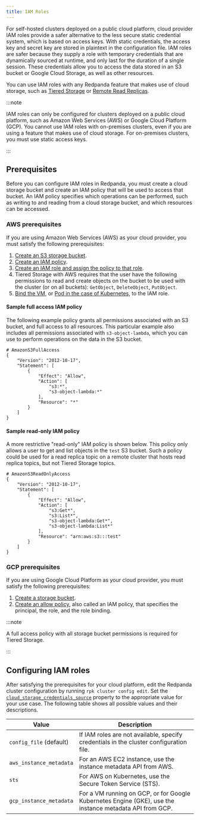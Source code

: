 ```yaml
---
title: IAM Roles
---
```


<head>
    <meta name="title" content="IAM Roles | Redpanda Docs"/>
    <meta name="description" content="For self-hosted clusters deployed on a public cloud platform, cloud provider IAM roles provide a safer alternative to the less secure static credential system, which is based on access keys."/>
</head>

For self-hosted clusters deployed on a public cloud platform, cloud provider IAM roles provide a safer alternative to the less secure static credential system, which is based on access keys. With static credentials, the access key and secret key are stored in plaintext in the configuration file. IAM roles are safer because they supply a role with temporary credentials that are dynamically sourced at runtime, and only last for the duration of a single session. These credentials allow you to access the data stored in an S3 bucket or Google Cloud Storage, as well as other resources.

You can use IAM roles with any Redpanda feature that makes use of cloud storage, such as [Tiered Storage](../../data-management/tiered-storage/) or [Remote Read Replicas](../../data-management/remote-read-replicas).

:::note

IAM roles can only be configured for clusters deployed on a public cloud platform, such as Amazon Web Services (AWS) or Google Cloud Platform (GCP). You cannot use IAM roles with on-premises clusters, even if you are using a feature that makes use of cloud storage. For on-premises clusters, you must use static access keys.

:::

## Prerequisites

Before you can configure IAM roles in Redpanda, you must create a cloud storage bucket and create an IAM policy that will be used to access that bucket. An IAM policy specifies which operations can be performed, such as writing to and reading from a cloud storage bucket, and which resources can be accessed. 

### AWS prerequisites

If you are using Amazon Web Services (AWS) as your cloud provider, you must satisfy the following prerequisites:

1. [Create an S3 storage bucket](https://docs.aws.amazon.com/AmazonS3/latest/userguide/creating-bucket.html).
2. [Create an IAM policy](https://aws.amazon.com/blogs/security/writing-iam-policies-how-to-grant-access-to-an-amazon-s3-bucket/).
3. [Create an IAM role and assign the policy to that role](https://docs.aws.amazon.com/IAM/latest/UserGuide/access_policies_job-functions_create-policies.html). 
4. Tiered Storage with AWS requires that the user have the following permissions to read and create objects on the bucket to be used with the cluster (or on all buckets): `GetObject`, `DeleteObject`, `PutObject`. 
5. [Bind the VM](https://docs.aws.amazon.com/AWSEC2/latest/UserGuide/iam-roles-for-amazon-ec2.html#attach-iam-role), or [Pod in the case of Kubernetes](https://docs.aws.amazon.com/eks/latest/userguide/specify-service-account-role.html), to the IAM role.

#### Sample full access IAM policy

The following example policy grants all permissions associated with an S3 bucket, and full access to all resources. This particular example also includes all permissions associated with `s3-object-lambda`, which you can use to perform operations on the data in the S3 bucket. 

```
# AmazonS3FullAccess
{
    "Version": "2012-10-17",
    "Statement": [
        {
            "Effect": "Allow",
            "Action": [
                "s3:*",
                "s3-object-lambda:*"
            ],
            "Resource": "*"
        }
    ]
}
```

#### Sample read-only IAM policy

A more restrictive "read-only" IAM policy is shown below. This policy only allows a user to get and list objects in the `test` S3 bucket. Such a policy could be used for a read replica topic on a remote cluster that hosts read replica topics, but not Tiered Storage topics.

```
# AmazonS3ReadOnlyAccess
{
    "Version": "2012-10-17",
    "Statement": [
        {
            "Effect": "Allow",
            "Action": [
                "s3:Get*",
                "s3:List*",
                "s3-object-lambda:Get*",
                "s3-object-lambda:List*"
            ],
            "Resource": "arn:aws:s3:::test"
        }
    ]
}
```

### GCP prerequisites

If you are using Google Cloud Platform as your cloud provider, you must satisfy the following prerequisites:

1. [Create a storage bucket](https://cloud.google.com/storage/docs/creating-buckets).
2. [Create an allow policy](https://cloud.google.com/iam../../overview), also called an IAM policy, that specifies the principal, the role, and the role binding.

:::note

A full access policy with all storage bucket permissions is required for Tiered Storage.

:::

## Configuring IAM roles

After satisfying the prerequisites for your cloud platform, edit the Redpanda cluster configuration by running `rpk cluster config edit`. Set the [`cloud_storage_credentials_source`](../../reference/cluster-properties/#cloud-storage) property to the appropriate value for your use case. The following table shows all possible values and their descriptions.

| Value       | Description |
| ----------- | ----------- |
| `config_file` (default) | If IAM roles are not available, specify credentials in the cluster configuration file.|
| `aws_instance_metadata` | For an AWS EC2 instance, use the instance metadata API from AWS.|
| `sts` |For AWS on Kubernetes, use the Secure Token Service (STS).|
| `gcp_instance_metadata` |For a VM running on GCP, or for Google Kubernetes Engine (GKE), use the instance metadata API from GCP.|